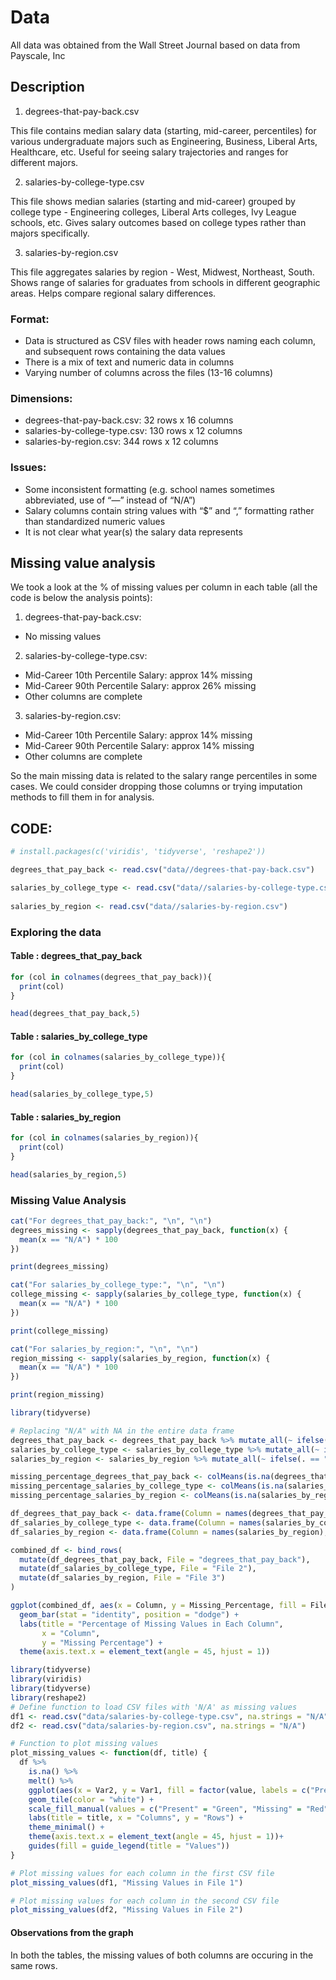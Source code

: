# Data

All data was obtained from the Wall Street Journal based on data from Payscale, Inc

## Description

1.  degrees-that-pay-back.csv

This file contains median salary data (starting, mid-career, percentiles) for various undergraduate majors such as Engineering, Business, Liberal Arts, Healthcare, etc. Useful for seeing salary trajectories and ranges for different majors.

2.  salaries-by-college-type.csv

This file shows median salaries (starting and mid-career) grouped by college type - Engineering colleges, Liberal Arts colleges, Ivy League schools, etc. Gives salary outcomes based on college types rather than majors specifically.

3.  salaries-by-region.csv

This file aggregates salaries by region - West, Midwest, Northeast, South. Shows range of salaries for graduates from schools in different geographic areas. Helps compare regional salary differences.

### Format:

-   Data is structured as CSV files with header rows naming each column, and subsequent rows containing the data values
-   There is a mix of text and numeric data in columns
-   Varying number of columns across the files (13-16 columns)

### Dimensions:

-   degrees-that-pay-back.csv: 32 rows x 16 columns
-   salaries-by-college-type.csv: 130 rows x 12 columns
-   salaries-by-region.csv: 344 rows x 12 columns

### Issues:

-   Some inconsistent formatting (e.g. school names sometimes abbreviated, use of "---" instead of "N/A")
-   Salary columns contain string values with "\$" and "," formatting rather than standardized numeric values
-   It is not clear what year(s) the salary data represents

## Missing value analysis

We took a look at the % of missing values per column in each table (all the code is below the analysis points):

1.  degrees-that-pay-back.csv:

-   No missing values

2.  salaries-by-college-type.csv:

-   Mid-Career 10th Percentile Salary: approx 14% missing
-   Mid-Career 90th Percentile Salary: approx 26% missing
-   Other columns are complete

3.  salaries-by-region.csv:

-   Mid-Career 10th Percentile Salary: approx 14% missing
-   Mid-Career 90th Percentile Salary: approx 14% missing
-   Other columns are complete

So the main missing data is related to the salary range percentiles in some cases. We could consider dropping those columns or trying imputation methods to fill them in for analysis.

## CODE:

```r
# install.packages(c('viridis', 'tidyverse', 'reshape2'))
```

```r
degrees_that_pay_back <- read.csv("data//degrees-that-pay-back.csv")

salaries_by_college_type <- read.csv("data//salaries-by-college-type.csv")
  
salaries_by_region <- read.csv("data//salaries-by-region.csv")
```

### Exploring the data

#### Table : degrees_that_pay_back

```r
for (col in colnames(degrees_that_pay_back)){
  print(col)
}
```

```r
head(degrees_that_pay_back,5)
```

#### Table : salaries_by_college_type

```r
for (col in colnames(salaries_by_college_type)){
  print(col)
}
```

```r
head(salaries_by_college_type,5)
```

#### Table : salaries_by_region

```r
for (col in colnames(salaries_by_region)){
  print(col)
}
```

```r
head(salaries_by_region,5)
```

### Missing Value Analysis

```r
cat("For degrees_that_pay_back:", "\n", "\n")
degrees_missing <- sapply(degrees_that_pay_back, function(x) {
  mean(x == "N/A") * 100 
})

print(degrees_missing)
```

```r
cat("For salaries_by_college_type:", "\n", "\n")
college_missing <- sapply(salaries_by_college_type, function(x) {
  mean(x == "N/A") * 100 
})

print(college_missing)
```

```r
cat("For salaries_by_region:", "\n", "\n")
region_missing <- sapply(salaries_by_region, function(x) {
  mean(x == "N/A") * 100 
})

print(region_missing)
```

```r
library(tidyverse)

# Replacing "N/A" with NA in the entire data frame
degrees_that_pay_back <- degrees_that_pay_back %>% mutate_all(~ ifelse(. == "N/A", NA, .))
salaries_by_college_type <- salaries_by_college_type %>% mutate_all(~ ifelse(. == "N/A", NA, .))
salaries_by_region <- salaries_by_region %>% mutate_all(~ ifelse(. == "N/A", NA, .))

missing_percentage_degrees_that_pay_back <- colMeans(is.na(degrees_that_pay_back)) * 100
missing_percentage_salaries_by_college_type <- colMeans(is.na(salaries_by_college_type)) * 100
missing_percentage_salaries_by_region <- colMeans(is.na(salaries_by_region)) * 100

df_degrees_that_pay_back <- data.frame(Column = names(degrees_that_pay_back), Missing_Percentage = missing_percentage_degrees_that_pay_back)
df_salaries_by_college_type <- data.frame(Column = names(salaries_by_college_type), Missing_Percentage = missing_percentage_salaries_by_college_type)
df_salaries_by_region <- data.frame(Column = names(salaries_by_region), Missing_Percentage = missing_percentage_salaries_by_region)

combined_df <- bind_rows(
  mutate(df_degrees_that_pay_back, File = "degrees_that_pay_back"),
  mutate(df_salaries_by_college_type, File = "File 2"),
  mutate(df_salaries_by_region, File = "File 3")
)

ggplot(combined_df, aes(x = Column, y = Missing_Percentage, fill = File)) +
  geom_bar(stat = "identity", position = "dodge") +
  labs(title = "Percentage of Missing Values in Each Column",
       x = "Column",
       y = "Missing Percentage") +
  theme(axis.text.x = element_text(angle = 45, hjust = 1))
```

```r
library(tidyverse)
library(viridis)
library(tidyverse)
library(reshape2)
# Define function to load CSV files with 'N/A' as missing values
df1 <- read.csv("data/salaries-by-college-type.csv", na.strings = "N/A")
df2 <- read.csv("data/salaries-by-region.csv", na.strings = "N/A")

# Function to plot missing values
plot_missing_values <- function(df, title) {
  df %>%
    is.na() %>%
    melt() %>%
    ggplot(aes(x = Var2, y = Var1, fill = factor(value, labels = c("Present", "Missing")))) +
    geom_tile(color = "white") +
    scale_fill_manual(values = c("Present" = "Green", "Missing" = "Red")) +
    labs(title = title, x = "Columns", y = "Rows") +
    theme_minimal() +
    theme(axis.text.x = element_text(angle = 45, hjust = 1))+
    guides(fill = guide_legend(title = "Values"))
}

# Plot missing values for each column in the first CSV file
plot_missing_values(df1, "Missing Values in File 1")

# Plot missing values for each column in the second CSV file
plot_missing_values(df2, "Missing Values in File 2")
```

#### Observations from the graph

In both the tables, the missing values of both columns are occuring in the same rows.
